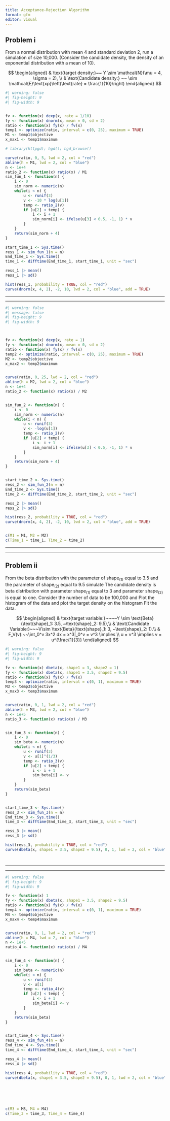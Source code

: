 ```yaml
---
title: Acceptance-Rejection Algorithm
format: gfm
editor: visual
---
```


## Problem i 

From a normal distribution with mean 4 and standard deviation 2, run a simulation of size 10,000. 
(Consider the candidate density, the density of an exponential distribution with a mean of 10).

$$
\begin{aligned}
& \text{target density:}~~ Y \sim \mathcal{N}(\mu = 4, \sigma = 2), \\
& \text{Candidate density:} ~~ \sim \mathcal{E}\text{xp}\left(\text{rate} = \frac{1}{10}\right)
\end{aligned}
$$


```r
#| warning: false
#| fig-height: 9
#| fig-width: 9


fv <- function(x) dexp(x, rate = 1/10)
fy <- function(x) dnorm(x, mean = 0, sd = 2)
ratio <- function(x) fy(x) / fv(x)
temp1 <- optimize(ratio, interval = c(0, 25), maximum = TRUE)
M1 <- temp1$objective 
x_max1 <- temp1$maximum

# library(httpgd); hgd(); hgd_browse()

curve(ratio, 0, 5, lwd = 2, col = "red")
abline(h = M1, lwd = 2, col = "blue")
n <- 1e+4
ratio_2 <- function(x) ratio(x) / M1
sim_fun_1 <- function(n) {
    i <- 0
    sim_norm <- numeric(n)
    while(i < n) {
        u <- runif(3)
        v <- -10 * log(u[1])
        temp <- ratio_2(v)
        if (u[2] < temp) {
            i <- i + 1
            sim_norm[i] <- ifelse(u[3] < 0.5, -1, 1) * v 
        }
    }
    return(sim_norm + 4)
}

start_time_1 <- Sys.time()
ress_1 <- sim_fun_1(n = n)
End_time_1 <- Sys.time()
time_1 <- difftime(End_time_1, start_time_1, unit = "sec")

ress_1 |> mean()
ress_1 |> sd()

hist(ress_1, probability = TRUE, col = "red")
curve(dnorm(x, 4, 2), -2, 10, lwd = 2, col = "blue", add = TRUE)
```


***
***



```r
#| warning: false
#| message: false
#| fig-height: 9
#| fig-width: 9



fv <- function(x) dexp(x, rate = 1)
fy <- function(x) dnorm(x, mean = 0, sd = 2)
ratio <- function(x) fy(x) / fv(x)
temp2 <- optimize(ratio, interval = c(0, 25), maximum = TRUE)
M2 <- temp2$objective 
x_max2 <- temp2$maximum


curve(ratio, 0, 25, lwd = 2, col = "red")
abline(h = M2, lwd = 2, col = "blue")
n <- 1e+4
ratio_2 <- function(x) ratio(x) / M2


sim_fun_2 <- function(n) {
    i <- 0
    sim_norm <- numeric(n)
    while(i < n) {
        u <- runif(3)
        v <- -log(u[1])
        temp <- ratio_2(v)
        if (u[2] < temp) {
            i <- i + 1
            sim_norm[i] <- ifelse(u[3] < 0.5, -1, 1) * v 
        }
    }
    return(sim_norm + 4)
}


start_time_2 <- Sys.time()
ress_2 <- sim_fun_2(n = n)
End_time_2 <- Sys.time()
time_2 <- difftime(End_time_2, start_time_2, unit = "sec")

ress_2 |> mean()
ress_2 |> sd()

hist(ress_2, probability = TRUE, col = "red")
curve(dnorm(x, 4, 2), -2, 10, lwd = 2, col = "blue", add = TRUE)


c(M1 = M1, M2 = M2)
c(Time_1 = time_1, Time_2 = time_2)
```




***
***


## Problem ii 
From the beta distribution with the parameter of shape~(1)~ equal to 3.5 and the parameter of shape~(2)~ equal to 9.5
simulate The candidate density is beta distribution with parameter shape~(1)~ equal to 3 and parameter
shape~(2)~ is equal to one. Consider the number of data to be 100,000 and
Plot the histogram of the data and plot the target density on the histogram
Fit the data.

$$
\begin{aligned}
& \text{target variable:}~~~~Y \sim \text{Beta}(\text{shape}_1: 3.5, ~\text{shape}_2: 9.5),\\
& \text{Candidate Variable:}~~~V\sim \text{Beta}(\text{shape}_1: 3, ~\text{shape}_2: 1).\\
& F_V(v):~~\int_0^v 3x^2 dx = x^3|_0^v = v^3 \implies \\
u = v^3 \implies v = u^{\frac{1}{3}}
\end{aligned}
$$



```r
#| warning: false
#| fig-height: 9
#| fig-width: 9

fv <- function(x) dbeta(x, shape1 = 3, shape2 = 1)
fy <- function(x) dbeta(x, shape1 = 3.5, shape2 = 9.5)
ratio <- function(x) fy(x) / fv(x)
temp3 <- optimize(ratio, interval = c(0, 1), maximum = TRUE)
M3 <- temp3$objective 
x_max3 <- temp3$maximum


curve(ratio, 0, 1, lwd = 2, col = "red")
abline(h = M3, lwd = 2, col = "blue")
n <- 1e+5
ratio_3 <- function(x) ratio(x) / M3


sim_fun_3 <- function(n) {
    i <- 0
    sim_beta <- numeric(n)
    while(i < n) {
        u <- runif(3)
        v <- u[1]^(1/3)
        temp <- ratio_3(v)
        if (u[2] < temp) {
            i <- i + 1
            sim_beta[i] <- v 
        }
    }
    return(sim_beta)
}


start_time_3 <- Sys.time()
ress_3 <- sim_fun_3(n = n)
End_time_3 <- Sys.time()
time_3 <- difftime(End_time_3, start_time_3, unit = "sec")

ress_3 |> mean()
ress_3 |> sd()

hist(ress_3, probability = TRUE, col = "red")
curve(dbeta(x, shape1 = 3.5, shape2 = 9.5), 0, 1, lwd = 2, col = "blue", add = TRUE)




```




***
***



```r
#| warning: false
#| fig-height: 9
#| fig-width: 9

fv <- function(x) 1
fy <- function(x) dbeta(x, shape1 = 3.5, shape2 = 9.5)
ratio <- function(x) fy(x) / fv(x)
temp4 <- optimize(ratio, interval = c(0, 1), maximum = TRUE)
M4 <- temp4$objective 
x_max4 <- temp4$maximum


curve(ratio, 0, 1, lwd = 2, col = "red")
abline(h = M4, lwd = 2, col = "blue")
n <- 1e+5
ratio_4 <- function(x) ratio(x) / M4


sim_fun_4 <- function(n) {
    i <- 0
    sim_beta <- numeric(n)
    while(i < n) {
        u <- runif(3)
        v <- u[1]
        temp <- ratio_4(v)
        if (u[2] < temp) {
            i <- i + 1
            sim_beta[i] <- v 
        }
    }
    return(sim_beta)
}


start_time_4 <- Sys.time()
ress_4 <- sim_fun_4(n = n)
End_time_4 <- Sys.time()
time_4 <- difftime(End_time_4, start_time_4, unit = "sec")

ress_4 |> mean()
ress_4 |> sd()

hist(ress_4, probability = TRUE, col = "red")
curve(dbeta(x, shape1 = 3.5, shape2 = 9.5), 0, 1, lwd = 2, col = "blue", add = TRUE)






c(M3 = M3, M4 = M4)
c(Time_3 = time_3, Time_4 = time_4)
```